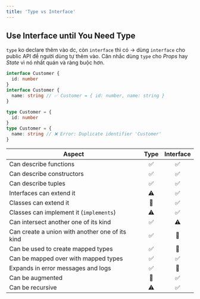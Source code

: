 ```yaml
---
title: 'Type vs Interface'
---
```



## Use Interface until You Need Type

`type` ko declare thêm vào dc, còn `interface` thì có -> dùng `interface` cho public API để người dùng tự thêm vào. Cân nhắc dùng `type` cho _Props_ hay _State_ vì nó nhất quán và ràng buộc hơn.

<Tabs>
  <TabItem value="Interface" label="Interface" default>

```ts
interface Customer {
  id: number
}
interface Customer {
  name: string // ✅ Customer = { id: number, name: string }
}
```

  </TabItem>
  <TabItem value="Type" label="Type">

```ts
type Customer = {
  id: number
}
type Customer = {
  name: string // ❌ Error: Duplicate identifier 'Customer'
}
```

  </TabItem>
</Tabs>

| Aspect                                          | Type | Interface |
| ----------------------------------------------- | :--: | :-------: |
| Can describe functions                          |  ✅  |    ✅     |
| Can describe constructors                       |  ✅  |    ✅     |
| Can describe tuples                             |  ✅  |    ✅     |
| Interfaces can extend it                        |  ⚠️  |    ✅     |
| Classes can extend it                           |  🚫  |    ✅     |
| Classes can implement it (`implements`)         |  ⚠️  |    ✅     |
| Can intersect another one of its kind           |  ✅  |    ⚠️     |
| Can create a union with another one of its kind |  ✅  |    🚫     |
| Can be used to create mapped types              |  ✅  |    🚫     |
| Can be mapped over with mapped types            |  ✅  |    ✅     |
| Expands in error messages and logs              |  ✅  |    🚫     |
| Can be augmented                                |  🚫  |    ✅     |
| Can be recursive                                |  ⚠️  |    ✅     |
